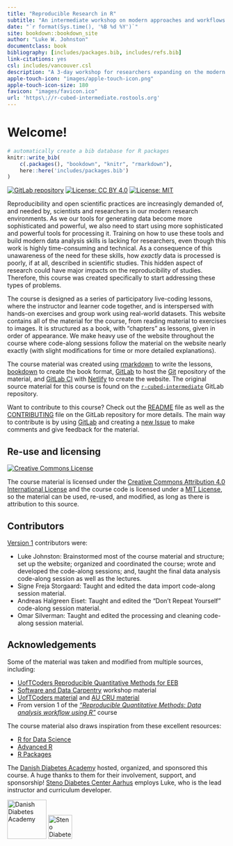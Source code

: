 ```yaml
--- 
title: "Reproducible Research in R"
subtitle: "An intermediate workshop on modern approaches and workflows to processing data"
date: "`r format(Sys.time(), '%B %d %Y')`"
site: bookdown::bookdown_site
author: "Luke W. Johnston"
documentclass: book
bibliography: [includes/packages.bib, includes/refs.bib]
link-citations: yes
csl: includes/vancouver.csl
description: "A 3-day workshop for researchers expanding on the modern data processing toolkit for reproducible research in R."
apple-touch-icon: "images/apple-touch-icon.png"
apple-touch-icon-size: 180
favicon: "images/favicon.ico"
url: 'https\://r-cubed-intermediate.rostools.org'
---
```


# Welcome!

```r
# automatically create a bib database for R packages
knitr::write_bib(
    c(.packages(), "bookdown", "knitr", "rmarkdown"),
    here::here('includes/packages.bib')
)
```

[![GitLab repository](https://img.shields.io/badge/Repository-Source%20material-blue?style=flat&logo=gitlab)](https://gitlab.com/rostools/r-cubed-intermediate)
[![License: CC BY 4.0](https://img.shields.io/badge/License-CC%20BY%204.0-lightgrey.svg)](https://creativecommons.org/licenses/by/4.0/)
[![License: MIT](https://img.shields.io/badge/License-MIT-yellow.svg)](https://opensource.org/licenses/MIT)

Reproducibility and open scientific practices are increasingly demanded of,
and needed by, scientists and researchers in our modern research environments.
As we our tools for generating data become more sophisticated and powerful,
we also need to start using more sophisticated and powerful tools for processing it.
Training on how to use these tools and build modern data analysis skills is
lacking for researchers, even though this work is highly time-consuming
and technical. As a consequence of this unawareness of the need for these skills,
how *exactly* data is processed is poorly, if at all, described in scientific
studies. This hidden aspect of research could have major impacts on the
reproducibility of studies.
Therefore, this course was created specifically to start addressing these types of problems.

The course is designed as a series of participatory live-coding lessons, where
the instructor and learner code together, and is interspersed with hands-on
exercises and group work using real-world datasets. This website contains all of the
material for the course, from reading material to exercises to images. It is
structured as a book, with "chapters" as lessons, given in order of appearance.
We make heavy use of the website throughout the course
where code-along sessions follow the material on the website nearly exactly
(with slight modifications for time or more detailed explanations).

The course material was created using [rmarkdown] to write the lessons,
[bookdown] to create the book format, [GitLab] to host the [Git] 
repository of the material, and [GitLab CI] with [Netlify] to create the website.
The original source material for this course is found on the 
[`r-cubed-intermediate`] GitLab repository.

[rmarkdown]: https://rmarkdown.rstudio.com/
[bookdown]: https://bookdown.org/yihui/bookdown/
[GitLab]: https://gitlab.com/
[Git]: https://git-scm.com/
[GitLab CI]: https://docs.gitlab.com/ee/ci/
[Netlify]: https://www.netlify.com/
[`r-cubed-intermediate`]: https://gitlab.com/rostools/r-cubed-intermediate

Want to contribute to this course? 
Check out the [README] file as well as the [CONTRIBUTING] file
on the GitLab repository for more details.
The main way to contribute is by using
[GitLab] and creating a 
[new Issue](https://gitlab.com/rostools/r-cubed-intermediate/-/issues/new)
to make comments and give feedback for the material.

[README]: https://gitlab.com/rostools/r-cubed-intermediate/-/blob/main/README.md
[CONTRIBUTING]: https://gitlab.com/rostools/r-cubed-intermediate/-/blob/main/CONTRIBUTING.md

## Re-use and licensing {#licensing}

<a rel="license" href="http://creativecommons.org/licenses/by/4.0/"><img alt="Creative Commons License" style="border-width:0" src="https://i.creativecommons.org/l/by/4.0/80x15.png" /></a>

The course material is licensed under the
[Creative Commons Attribution 4.0 International License](https://creativecommons.org/licenses/by/4.0/)
and the course code is licensed under a [MIT License](https://gitlab.com/rostools/r-cubed-intermediate/-/blob/main/LICENSE-MIT.md),
so the material can be used, re-used, and modified, 
as long as there is attribution to this source.

## Contributors {#contributors}

[Version 1](https://doi.org/10.5281/zenodo.4061900) contributors were:

- Luke Johnston: Brainstormed most of the course material and structure; set up
the website; organized and coordinated the course; wrote and developed the
code-along sessions; and, taught the final data analysis code-along session as
well as the lectures.
- Signe Freja Storgaard: Taught and edited the data import code-along session material.
- Andreas Halgreen Eiset: Taught and edited the "Don't Repeat Yourself" code-along
session material.
- Omar Silverman: Taught and edited the processing and cleaning code-along session material.

## Acknowledgements

Some of the material was taken and modified from multiple sources, including:

- [UofTCoders Reproducible Quantitative Methods for EEB](https://uoftcoders.github.io/rcourse/) 
- [Software and Data Carpentry](https://carpentries.org/) workshop material
- [UofTCoders material](https://uoftcoders.github.io/studyGroup/lessons/)
and [AU CRU material](https://au-cru.github.io/site/)
- From version 1 of the [*"Reproducible Quantitative Methods: Data analysis workflow using R"*](https://v1--dda-rcourse.netlify.com/) course

The course material also draws inspiration from these excellent resources:

- [R for Data Science](https://r4ds.had.co.nz/)
- [Advanced R](https://adv-r.hadley.nz/)
- [R Packages](https://r-pkgs.org/)

The [Danish Diabetes Academy](https://www.danishdiabetesacademy.dk/) hosted,
organized, and sponsored this course. A huge thanks to them
for their involvement, support, and sponsorship! 
[Steno Diabetes Center Aarhus](https://www.stenoaarhus.dk/) employs Luke, who is
the lead instructor and curriculum developer.

![Danish Diabetes Academy](images/dda_logo.png){width=90px}
![Steno Diabetes Center Aarhus](images/SDCA_logo.png){width=55px}
